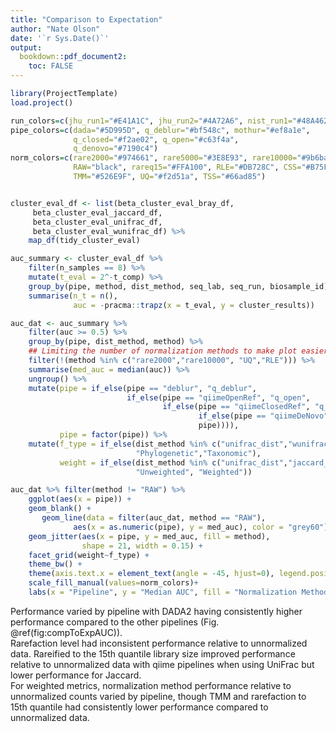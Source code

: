 ```yaml
---
title: "Comparison to Expectation"
author: "Nate Olson"
date: '`r Sys.Date()`'
output:
  bookdown::pdf_document2: 
    toc: FALSE
---
```


<!-- differences between beta diversity metrics  -->

```r
library(ProjectTemplate)
load.project()

run_colors=c(jhu_run1="#E41A1C", jhu_run2="#4A72A6", nist_run1="#48A462", nist_run2="#A35390")
pipe_colors=c(dada="#5D995D", q_deblur="#bf548c", mothur="#ef8a1e", 
              q_closed="#f2ae02", q_open="#c63f4a", 
              q_denovo="#7190c4")
norm_colors=c(rare2000="#974661", rare5000="#3E8E93", rare10000="#9b6ba3", 
              RAW="black", rareq15="#FFA100", RLE="#DB728C", CSS="#B75F49", 
              TMM="#526E9F", UQ="#f2d51a", TSS="#66ad85")


cluster_eval_df <- list(beta_cluster_eval_bray_df, 
     beta_cluster_eval_jaccard_df, 
     beta_cluster_eval_unifrac_df, 
     beta_cluster_eval_wunifrac_df) %>% 
    map_df(tidy_cluster_eval) 

auc_summary <- cluster_eval_df %>% 
    filter(n_samples == 8) %>% 
    mutate(t_eval = 2^-t_comp) %>% 
    group_by(pipe, method, dist_method, seq_lab, seq_run, biosample_id) %>% 
    summarise(n_t = n(), 
              auc = -pracma::trapz(x = t_eval, y = cluster_results))

auc_dat <- auc_summary %>% 
    filter(auc >= 0.5) %>% 
    group_by(pipe, dist_method, method) %>% 
    ## Limiting the number of normalization methods to make plot easier to interpret
    filter(!(method %in% c("rare2000","rare10000", "UQ","RLE"))) %>% 
    summarise(med_auc = median(auc)) %>% 
    ungroup() %>%
    mutate(pipe = if_else(pipe == "deblur", "q_deblur", 
                          if_else(pipe == "qiimeOpenRef", "q_open", 
                                  if_else(pipe == "qiimeClosedRef", "q_closed",
                                          if_else(pipe == "qiimeDeNovo", "q_denovo",
                                          pipe)))),
           pipe = factor(pipe)) %>% 
    mutate(f_type = if_else(dist_method %in% c("unifrac_dist","wunifrac_dist"), 
                            "Phylogenetic","Taxonomic"),
           weight = if_else(dist_method %in% c("unifrac_dist","jaccard_dist"),
                            "Unweighted", "Weighted"))
```


```r

auc_dat %>% filter(method != "RAW") %>% 
    ggplot(aes(x = pipe)) + 
    geom_blank() +
       geom_line(data = filter(auc_dat, method == "RAW"), 
              aes(x = as.numeric(pipe), y = med_auc), color = "grey60") + 
    geom_jitter(aes(x = pipe, y = med_auc, fill = method), 
                shape = 21, width = 0.15) + 
    facet_grid(weight~f_type) + 
    theme_bw() + 
    theme(axis.text.x = element_text(angle = -45, hjust=0), legend.position = "bottom") +
    scale_fill_manual(values=norm_colors)+
    labs(x = "Pipeline", y = "Median AUC", fill = "Normalization Method")
```


Performance varied by pipeline with DADA2 having consistently higher performance compared to the other pipelines (Fig. \@ref(fig:compToExpAUC)).  
Rarefaction level had inconsistent performance relative to unnormalized data. Rareified to the 15th quantile library size improved performance relative to unnormalized data with qiime pipelines when using UniFrac but lower performance for Jaccard.  
For weighted metrics, normalization method performance relative to unnormalized counts varied by pipeline, though TMM and rarefaction to 15th quantile had consistently lower performance compared to unnormalized data.  